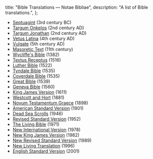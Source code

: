   title: "Bible Translations — Notae Bibliae",
  description: "A list of Bible translations.",
};

<Initial text="Bible Translations" />

- [Septuagint](/bible/translations/septuagint) (3rd century BC)
- [Targum Onkelos](/bible/translations/targum-onkelos) (2nd century AD)
- [Targum Jonathan](/bible/translations/targum-jonathan) (2nd century AD)
- [Vetus Latina](/bible/translations/vetus-latina) (4th century AD)
- [Vulgate](/bible/translations/vulgate) (5th century AD)
- [Masoretic Text](/bible/translations/masoretic-text) (11th century)
- [Wycliffe's Bible](/bible/translations/wycliffes-bible) (1382)
- [Textus Receptus](/bible/translations/textus-receptus) (1516)
- [Luther Bible](/bible/translations/luther-bible) (1522)
- [Tyndale Bible](/bible/translations/tyndale-bible) (1535)
- [Coverdale Bible](/bible/translations/coverdale-bible) (1535)
- [Great Bible](/bible/translations/great-bible) (1539)
- [Geneva Bible](/bible/translations/geneva-bible) (1560)
- [King James Version](/bible/translations/king-james-version) (1611)
- [Westcott and Hort](/bible/translations/westcott-and-hort) (1881)
- [Novum Testamentum Graece](/bible/translations/novum-testamentum-graece) (1898)
- [American Standard Version](/bible/translations/american-standard-version) (1901)
- [Dead Sea Scrolls](/bible/translations/dead-sea-scrolls) (1946)
- [Revised Standard Version](/bible/translations/revised-standard-version) (1952)
- [The Living Bible](/bible/translations/the-living-bible) (1971)
- [New International Version](/bible/translations/new-international-version) (1978)
- [New King James Version](/bible/translations/new-king-james-version) (1982)
- [New Revised Standard Version](/bible/translations/new-revised-standard-version) (1989)
- [New Living Translation](/bible/translations/new-living-translation) (1996)
- [English Standard Version](/bible/translations/english-standard-version) (2001)
